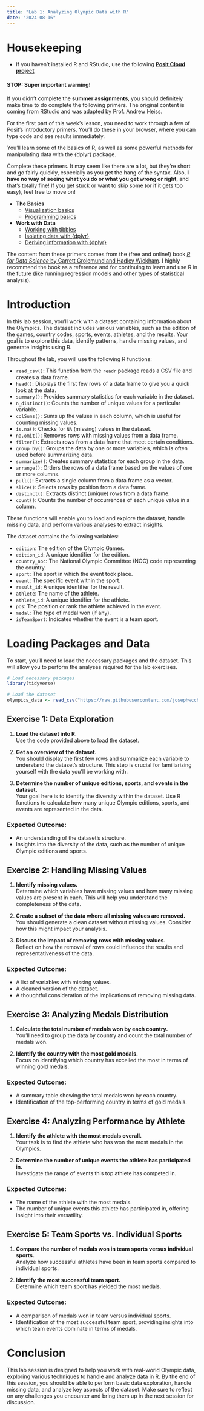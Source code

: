 ```yaml
---
title: "Lab 1: Analyzing Olympic Data with R"
date: "2024-08-16"
---
```


# Housekeeping

- If you haven't installed R and RStudio, use the following [**Posit Cloud project**](https://posit.cloud/content/8531422)

::: {.callout-warning}

#### STOP: Super important warning!

If you didn't complete the **summer assignments**, you should definitely make time to do complete the following primers. The original content is coming from RStudio and was adapted by Prof. Andrew Heiss.

For the first part of this week's lesson, you need to work through a few of Posit's introductory primers. You'll do these in your browser, where you can type code and see results immediately.

You'll learn some of the basics of R, as well as some powerful methods for manipulating data with the {dplyr} package.

Complete these primers. It may seem like there are a lot, but they're short and go fairly quickly, especially as you get the hang of the syntax. Also, **I have no way of seeing what you do or what you get wrong or right**, and that's totally fine! If you get stuck or want to skip some (or if it gets too easy), feel free to move on!

- **The Basics**
    - [Visualization basics](https://r-primers.andrewheiss.com/basics/01-visualization-basics/)
    - [Programming basics](https://r-primers.andrewheiss.com/basics/02-programming-basics/)
- **Work with Data**
    - [Working with tibbles](https://r-primers.andrewheiss.com/transform-data/01-tibbles/)
    - [Isolating data with {dplyr}](https://r-primers.andrewheiss.com/transform-data/02-isolating/)
    - [Deriving information with {dplyr}](https://r-primers.andrewheiss.com/transform-data/03-deriving/)

The content from these primers comes from the (free and online!) book [*R for Data Science* by Garrett Grolemund and Hadley Wickham](https://r4ds.hadley.nz/). I highly recommend the book as a reference and for continuing to learn and use R in the future (like running regression models and other types of statistical analysis).

:::

# Introduction

In this lab session, you'll work with a dataset containing information about the Olympics. The dataset includes various variables, such as the edition of the games, country codes, sports, events, athletes, and the results. Your goal is to explore this data, identify patterns, handle missing values, and generate insights using R.

Throughout the lab, you will use the following R functions:

- `read_csv()`: This function from the `readr` package reads a CSV file and creates a data frame.
- `head()`: Displays the first few rows of a data frame to give you a quick look at the data.
- `summary()`: Provides summary statistics for each variable in the dataset.
- `n_distinct()`: Counts the number of unique values for a particular variable.
- `colSums()`: Sums up the values in each column, which is useful for counting missing values.
- `is.na()`: Checks for `NA` (missing) values in the dataset.
- `na.omit()`: Removes rows with missing values from a data frame.
- `filter()`: Extracts rows from a data frame that meet certain conditions.
- `group_by()`: Groups the data by one or more variables, which is often used before summarizing data.
- `summarize()`: Creates summary statistics for each group in the data.
- `arrange()`: Orders the rows of a data frame based on the values of one or more columns.
- `pull()`: Extracts a single column from a data frame as a vector.
- `slice()`: Selects rows by position from a data frame.
- `distinct()`: Extracts distinct (unique) rows from a data frame.
- `count()`: Counts the number of occurrences of each unique value in a column.

These functions will enable you to load and explore the dataset, handle missing data, and perform various analyses to extract insights.

The dataset contains the following variables:

- `edition`: The edition of the Olympic Games.
- `edition_id`: A unique identifier for the edition.
- `country_noc`: The National Olympic Committee (NOC) code representing the country.
- `sport`: The sport in which the event took place.
- `event`: The specific event within the sport.
- `result_id`: A unique identifier for the result.
- `athlete`: The name of the athlete.
- `athlete_id`: A unique identifier for the athlete.
- `pos`: The position or rank the athlete achieved in the event.
- `medal`: The type of medal won (if any).
- `isTeamSport`: Indicates whether the event is a team sport.

# Loading Packages and Data

To start, you'll need to load the necessary packages and the dataset. This will allow you to perform the analyses required for the lab exercises.

```r
# Load necessary packages
library(tidyverse)

# Load the dataset
olympics_data <- read_csv("https://raw.githubusercontent.com/josephwccheng/olympedia_web_scraping/main/data/Olympic_Athlete_Event_Results.csv")
```

## Exercise 1: Data Exploration

1. **Load the dataset into R.**  
   Use the code provided above to load the dataset.

2. **Get an overview of the dataset.**  
   You should display the first few rows and summarize each variable to understand the dataset's structure. This step is crucial for familiarizing yourself with the data you'll be working with.

3. **Determine the number of unique editions, sports, and events in the dataset.**  
   Your goal here is to identify the diversity within the dataset. Use R functions to calculate how many unique Olympic editions, sports, and events are represented in the data.

### Expected Outcome:
- An understanding of the dataset’s structure.
- Insights into the diversity of the data, such as the number of unique Olympic editions and sports.

## Exercise 2: Handling Missing Values

1. **Identify missing values.**  
   Determine which variables have missing values and how many missing values are present in each. This will help you understand the completeness of the data.

2. **Create a subset of the data where all missing values are removed.**  
   You should generate a clean dataset without missing values. Consider how this might impact your analysis.

3. **Discuss the impact of removing rows with missing values.**  
   Reflect on how the removal of rows could influence the results and representativeness of the data.

### Expected Outcome:
- A list of variables with missing values.
- A cleaned version of the dataset.
- A thoughtful consideration of the implications of removing missing data.

## Exercise 3: Analyzing Medals Distribution

1. **Calculate the total number of medals won by each country.**  
   You’ll need to group the data by country and count the total number of medals won.

2. **Identify the country with the most gold medals.**  
   Focus on identifying which country has excelled the most in terms of winning gold medals.

### Expected Outcome:
- A summary table showing the total medals won by each country.
- Identification of the top-performing country in terms of gold medals.

## Exercise 4: Analyzing Performance by Athlete

1. **Identify the athlete with the most medals overall.**  
   Your task is to find the athlete who has won the most medals in the Olympics.

2. **Determine the number of unique events the athlete has participated in.**  
   Investigate the range of events this top athlete has competed in.

### Expected Outcome:
- The name of the athlete with the most medals.
- The number of unique events this athlete has participated in, offering insight into their versatility.

## Exercise 5: Team Sports vs. Individual Sports

1. **Compare the number of medals won in team sports versus individual sports.**  
   Analyze how successful athletes have been in team sports compared to individual sports.

2. **Identify the most successful team sport.**  
   Determine which team sport has yielded the most medals.

### Expected Outcome:
- A comparison of medals won in team versus individual sports.
- Identification of the most successful team sport, providing insights into which team events dominate in terms of medals.

# Conclusion

This lab session is designed to help you work with real-world Olympic data, exploring various techniques to handle and analyze data in R. By the end of this session, you should be able to perform basic data exploration, handle missing data, and analyze key aspects of the dataset. Make sure to reflect on any challenges you encounter and bring them up in the next session for discussion.